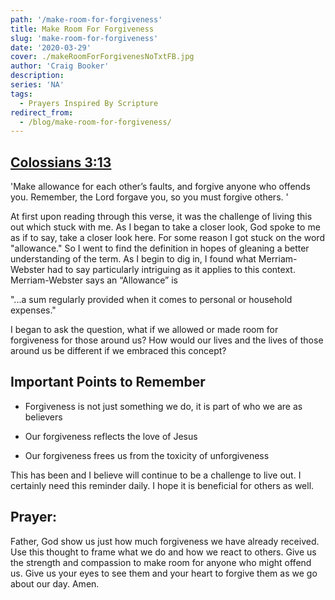 ```yaml
---
path: '/make-room-for-forgiveness'
title: Make Room For Forgiveness
slug: 'make-room-for-forgiveness'
date: '2020-03-29'
cover: ./makeRoomForForgivenesNoTxtFB.jpg
author: 'Craig Booker'
description:
series: 'NA'
tags:
  - Prayers Inspired By Scripture
redirect_from:
  - /blog/make-room-for-forgiveness/
---
```


## [Colossians 3:13](https://my.bible.com/bible/116/COL.3.13)

'Make allowance for each other’s faults, and forgive anyone who offends you. Remember, the Lord forgave you, so you must forgive others. '

At first upon reading through this verse, it was the challenge of living this out which stuck with me. As I began to take a closer look, God spoke to me as if to say, take a closer look here. For some reason I got stuck on the word "allowance." So I went to find the definition in hopes of gleaning a better understanding of the term. As I begin to dig in, I found what Merriam-Webster had to say particularly intriguing as it applies to this context. Merriam-Webster says an “Allowance” is

"...a sum regularly provided when it comes to personal or household expenses."

I began to ask the question, what if we allowed or made room for forgiveness for those around us? How would our lives and the lives of those around us be different if we embraced this concept?

## Important Points to Remember

- Forgiveness is not just something we do, it is part of who we are as believers

- Our forgiveness reflects the love of Jesus

- Our forgiveness frees us from the toxicity of unforgiveness

This has been and I believe will continue to be a challenge to live out. I certainly need this reminder daily. I hope it is beneficial for others as well.

## Prayer:

Father, God show us just how much forgiveness we have already received. Use this thought to frame what we do and how we react to others. Give us the strength and compassion to make room for anyone who might offend us. Give us your eyes to see them and your heart to forgive them as we go about our day. Amen.
